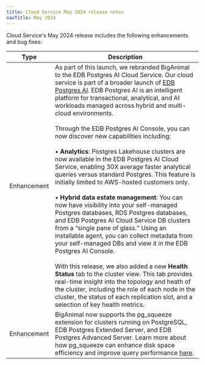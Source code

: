 ```yaml
---
title: Cloud Service May 2024 release notes
navTitle: May 2024
---
```


Cloud Service's May 2024 release includes the following enhancements and bug fixes:

| Type        | Description                                                                                                                                                                                                                                                                                                                                                                                                                                                                                                                                                                                                                                                                                                                                                                                                                                                                                                                                                                                                                                                                                                                                                                                                                                                                                                                                                                       |
|-------------|-----------------------------------------------------------------------------------------------------------------------------------------------------------------------------------------------------------------------------------------------------------------------------------------------------------------------------------------------------------------------------------------------------------------------------------------------------------------------------------------------------------------------------------------------------------------------------------------------------------------------------------------------------------------------------------------------------------------------------------------------------------------------------------------------------------------------------------------------------------------------------------------------------------------------------------------------------------------------------------------------------------------------------------------------------------------------------------------------------------------------------------------------------------------------------------------------------------------------------------------------------------------------------------------------------------------------------------------------------------------------------------|
| Enhancement | As part of this launch, we rebranded BigAnimal to the EDB Postgres AI Cloud Service. Our cloud service is part of a broader launch of [EDB Postgres AI](https://www.enterprisedb.com/products/edb-postgres-ai). EDB Postgres AI is an intelligent platform for transactional, analytical, and AI workloads managed across hybrid and multi-cloud environments.<br/><br/>Through the EDB Postgres AI Console, you can now discover new capabilities including:<br/><br/>• **Analytics**: Postgres Lakehouse clusters are now available in the EDB Postgres AI Cloud Service, enabling 30X average faster analytical queries versus standard Postgres. This feature is initially limited to AWS-hosted customers only.<br/><br/>• **Hybrid data estate management**: You can now have visibility into your self-managed Postgres databases, RDS Postgres databases, and EDB Postgres AI Cloud Service DB clusters from a “single pane of glass.” Using an installable agent, you can collect metadata from your self-managed DBs and view it in the EDB Postgres AI Console.<br/><br/>With this release, we also added a new **Health Status** tab to the cluster view. This tab provides real-time insight into the topology and heath of the cluster, including the role of each node in the cluster, the status of each replication slot, and a selection of key health metrics. |
| Enhancement | BigAnimal now supports the pg_squeeze extension for clusters running on PostgreSQL, EDB Postgres Extended Server, and EDB Postgres Advanced Server. Learn more about how pg_squeeze can enhance disk space efficiency and improve query performance [here](https://www.enterprisedb.com/docs/pg_extensions/pg_squeeze/).                                                                                                                                                                                                                                                                                                                                                                                                                                                                                                                                                                                                                                                                                                                                                                                                                                                                                                                                                                                                                                                          |
